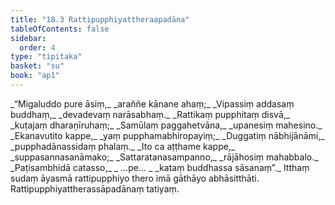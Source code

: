 ```yaml
---
title: "18.3 Rattipupphiyattheraapadāna"
tableOfContents: false
sidebar:
  order: 4
type: "tipitaka"
basket: "su"
book: "ap1"
---
```



<DynamicBreadcrumb />

<Division number="13" book="ap1">

<Paragraph number="2526" type="verses" book="ap1">
_“Migaluddo pure āsiṃ,_  
_araññe kānane ahaṃ;_  
_Vipassiṃ addasaṃ buddhaṃ,_  
_devadevaṃ narāsabhaṃ._  

</Paragraph>

</Division>
<Division number="14" book="ap1">

<Paragraph number="2527" type="verses" book="ap1">
_Rattikaṃ pupphitaṃ disvā,_  
_kuṭajaṃ dharaṇīruhaṃ;_  
_Samūlaṃ paggahetvāna,_  
_upanesiṃ mahesino._  

</Paragraph>

</Division>
<Division number="15" book="ap1">

<Paragraph number="2528" type="verses" book="ap1">
_Ekanavutito kappe,_  
_yaṃ pupphamabhiropayiṃ;_  
_Duggatiṃ nābhijānāmi,_  
_pupphadānassidaṃ phalaṃ._  

</Paragraph>

</Division>
<Division number="16" book="ap1">

<Paragraph number="2529" type="verses" book="ap1">
_Ito ca aṭṭhame kappe,_  
_suppasannasanāmako;_  
_Sattaratanasampanno,_  
_rājāhosiṃ mahabbalo._  

</Paragraph>

</Division>
<Division number="17" book="ap1">

<Paragraph number="2530" type="verses" book="ap1">
_Paṭisambhidā catasso,_  
_ …pe… _  
_kataṃ buddhassa sāsanaṃ”._  

</Paragraph>

<Paragraph number="2531" book="ap1">
Itthaṃ sudaṃ āyasmā rattipupphiyo thero imā gāthāyo abhāsitthāti.

</Paragraph>
</Division>

<Paragraph number="2532" type="center" book="ap1">
Rattipupphiyattherassāpadānaṃ tatiyaṃ.
</Paragraph>